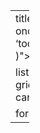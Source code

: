 ---
title: "Raphaële Slimane's corner <a href=\"#\" onclick=\"window.open('https://www.instagram.com/slimaneraphaele/', '_blank', 'toolbar=no,menubar=no,scrollbars=yes,resizable=yes,top=500,left=500,width=1200,height=1000' )\"><b> {{< fa brands instagram >}} </b></a>"
subtitle: "Copyright Raphaële Slimane, All Rights Reserved."


listing:
  contents: things
  type: grid
  image-height: "100%"
  sort-ui: [date,categories]
  sort: "date desc"
  grid-columns: 3
  page-size: 30
  grid-item-border: true
  fields: [image]
  categories: false
  #template: cards.ejs
  
format:
  html:
    theme: 
      light: litera
      dark: slate
    page-layout: article
---